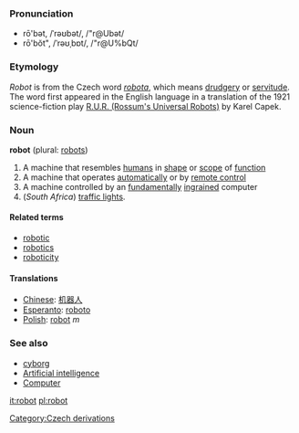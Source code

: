 {{wikipedia}}
===Pronunciation===
*rō'bət, /ˈrəʊbət/, /"r@Ubət/<!-- standard UK or just RP? -->
*rō'bŏt", /ˈrəʊˌbɒt/, /"r@U%bQt/<!-- Aus & US, others? -->

===Etymology===

''Robot'' is from the Czech word ''[[robota]]'', which means [[drudgery]] or [[servitude]].  The word first appeared in the English language in a translation of the 1921 science-fiction play [[W:R.U.R. (Rossum's Universal Robots)|R.U.R. (Rossum's Universal Robots)]] by Karel Capek.

===Noun===
'''robot''' (plural: [[robots]])

# A machine that resembles [[human]]s in [[shape]] or [[scope]] of [[function]]
# A machine that operates [[automatically]] or by [[remote control]]
# A machine controlled by an [[fundamentally]] [[ingrained]] computer
# (''South Africa'') [[traffic light]]s.

====Related terms====
*[[robotic]]
*[[robotics]]
*[[roboticity]]

====Translations====
*[[Chinese]]: [[机器人]]
*[[Esperanto]]: [[roboto]]
*[[Polish]]: [[robot]] ''m''

===See also===
* [[cyborg]]
* [[Artificial intelligence]]
* [[Computer]]

[[Category:Czech derivations]]

[[it:robot]]
[[pl:robot]]